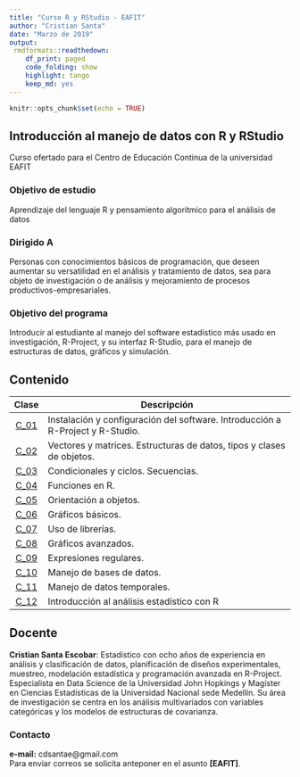 ```yaml
---
title: "Curso R y RStudio - EAFIT"
author: "Cristian Santa"
date: "Marzo de 2019"
output:
 rmdformats::readthedown:
    df_print: paged
    code_folding: show
    highlight: tango
    keep_md: yes
---
```


```r
knitr::opts_chunk$set(echo = TRUE)
```

## Introducción al manejo de datos con R y RStudio

Curso ofertado para el Centro de Educación Continua de la universidad EAFIT

### Objetivo de estudio

Aprendizaje del lenguaje R y pensamiento algorítmico para el análisis de datos					

### Dirigido A

Personas con conocimientos básicos de programación, que deseen aumentar su versatilidad en el análisis y tratamiento de datos, sea para objeto de investigación o de análisis y mejoramiento de procesos productivos-empresariales.					

### Objetivo del programa

Introducir al estudiante al manejo del software estadístico más usado en investigación, R-Project, y su interfaz R-Studio, para el manejo de estructuras de datos, gráficos y simulación.					

## Contenido

| **Clase** |                                 **Descripción**                                |
|:---------:|--------------------------------------------------------------------------------|
|  <a href="./Clase01/Clase01.html">C_01</a>  | Instalación y configuración del software. Introducción a R-Project y R-Studio. |
|  <a href="./Clase02/Clase02.html">C_02</a>  | Vectores y matrices. Estructuras de datos, tipos y clases de objetos.          |
|  <a href="./Clase03/Clase03.html">C_03</a>  | Condicionales y ciclos. Secuencias.                                            |
|  <a href="./Clase04/Clase04.html">C_04</a>  | Funciones en R.                                                                |
|  <a href="./Clase05/Clase05.html">C_05</a>  | Orientación a objetos.                                                         |
|  <a href="./Clase06/Clase06.html">C_06</a>  | Gráficos básicos.                                                              |
|  <a href="./Clase07/Clase07.html">C_07</a>  | Uso de librerías.                                                              |
|  <a href="./Clase08/Clase08.html">C_08</a>  | Gráficos avanzados.                                                            |
|  <a href="./Clase09/Clase09.html">C_09</a>  | Expresiones regulares.                                                         |
|  <a href="./Clase10/Clase10.html">C_10</a>  | Manejo de bases de datos.                                                      |
|  <a href="./Clase11/Clase11.html">C_11</a>  | Manejo de datos temporales.                                                    |
|  <a href="./Clase12/Clase12.html">C_12</a>  | Introducción al análisis estadístico con R                                     |

## Docente

**Cristian Santa Escobar**: Estadístico con ocho años de experiencia en análisis y clasificación de datos, planificación de diseños experimentales, muestreo, modelación estadística y programación avanzada en R-Project. Especialista en Data Science de la Universidad John Hopkings y Magíster en Ciencias Estadísticas de la Universidad Nacional sede Medellín. Su área de investigación se centra en los análisis multivariados con variables categóricas y los modelos de estructuras de covarianza.

### Contacto

**e-mail:** cdsantae@gmail.com <br>
Para enviar correos se solicita anteponer en el asunto **[EAFIT]**.


